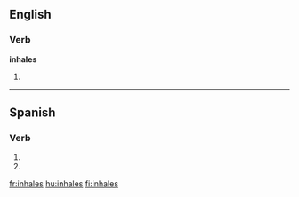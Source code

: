 ==English==

===Verb===
'''inhales'''

# {{third-person singular of|[[inhale]]}}

----

==Spanish==

===Verb===
{{es-verb-form|inhalar}}

# {{es-verb form of|ending=ar|mood=imperative|sense=negative|pers=2|formal=no|number=singular|[[inhalar]]}}
# {{es-verb form of|ending=ar|mood=subjunctive|tense=present|pers=2|formal=no|number=singular|[[inhalar]]}}

[[fr:inhales]]
[[hu:inhales]]
[[fi:inhales]]